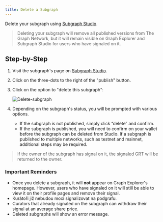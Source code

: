```yaml
---
title: Delete a Subgraph
---
```


Delete your subgraph using [Subgraph Studio](https://thegraph.com/studio/).

> Deleting your subgraph will remove all published versions from The Graph Network, but it will remain visible on Graph Explorer and Subgraph Studio for users who have signaled on it.

## Step-by-Step

1. Visit the subgraph's page on [Subgraph Studio](https://thegraph.com/studio/).

2. Click on the three-dots to the right of the "publish" button.

3. Click on the option to "delete this subgraph":

   ![Delete-subgraph](/img/Delete-subgraph.png)

4. Depending on the subgraph's status, you will be prompted with various options.

   - If the subgraph is not published, simply click “delete” and confirm.
   - If the subgraph is published, you will need to confirm on your wallet before the subgraph can be deleted from Studio. If a subgraph is published to multiple networks, such as testnet and mainnet, additional steps may be required.

> If the owner of the subgraph has signal on it, the signaled GRT will be returned to the owner.

### Important Reminders

- Once you delete a subgraph, it will **not** appear on Graph Explorer's homepage. However, users who have signaled on it will still be able to view it on their profile pages and remove their signal.
- Kurátoři již nebudou moci signalizovat na podgrafu.
- Curators that already signaled on the subgraph can withdraw their signal at an average share price.
- Deleted subgraphs will show an error message.
